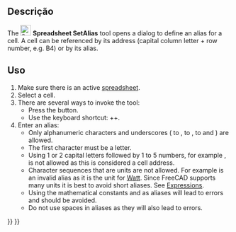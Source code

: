 <languages/>

{{Docnav
|[[Spreadsheet_StyleUnderline|StyleUnderline]]
|[[Spreadsheet_Preferences|Preferences]]
|[[Spreadsheet_Workbench|Spreadsheet]]
|IconL=Spreadsheet_StyleUnderline.svg
|IconR=Preferences-spreadsheet.svg
|IconC=Workbench_Spreadsheet.svg
}}

{{GuiCommand
|Name=Spreadsheet SetAlias
|MenuLocation=-
|Workbenches=[[Spreadsheet_Workbench|Spreadsheet]]
|Shortcut={{KEY|Ctrl}}+{{KEY|Shift}}+{{KEY|A}}
|Version=0.17
}}

<span id="Description"></span>
==Descrição==

The [[File:Spreadsheet_SetAlias.svg|24px]] '''Spreadsheet SetAlias''' tool opens a dialog to define an alias for a cell. A cell can be referenced by its address (capital column letter + row number, e.g. B4) or by its alias.

<span id="Usage"></span>
==Uso==

# Make sure there is an active [[Spreadsheet_CreateSheet|spreadsheet]].
# Select a cell.
# There are several ways to invoke the tool:
#* Press the {{Button|[[File:Spreadsheet_SetAlias.svg|16px]] [[Spreadsheet_SetAlias|Set Alias]]}} button.
#* Use the keyboard shortcut: {{KEY|Ctrl}}+{{KEY|Shift}}+{{KEY|A}}.
# Enter an alias:
#* Only alphanumeric characters and underscores ({{incode|A}} to {{incode|Z}}, {{incode|a}} to {{incode|z}}, {{incode|0}} to {{incode|9}} and {{incode|_}}) are allowed.
#* The first character must be a letter.
#* Using 1 or 2 capital letters followed by 1 to 5 numbers, for example {{incode|AB123}}, is not allowed as this is considered a cell address.
#* Character sequences that are units are not allowed. For example {{incode|W}} is an invalid alias as it is the unit for [https://en.wikipedia.org/wiki/Watt Watt]. Since FreeCAD supports many units it is best to avoid short aliases. See [[Expressions#Units|Expressions]].
#* Using the mathematical constants {{incode|pi}} and {{incode|e}} as aliases will lead to errors and should be avoided.
#* Do not use spaces in aliases as they will also lead to errors.


{{Docnav
|[[Spreadsheet_StyleUnderline|StyleUnderline]]
|[[Spreadsheet_Preferences|Preferences]]
|[[Spreadsheet_Workbench|Spreadsheet]]
|IconL=Spreadsheet_StyleUnderline.svg
|IconR=Preferences-spreadsheet.svg
|IconC=Workbench_Spreadsheet.svg
}}

{{Spreadsheet_Tools_navi{{#translation:}}}}
{{Userdocnavi{{#translation:}}}}